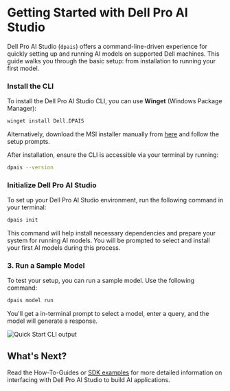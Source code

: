 
# Getting Started with Dell Pro AI Studio

Dell Pro AI Studio (`dpais`) offers a command-line-driven experience for quickly setting up and running AI models on supported Dell machines. This guide walks you through the basic setup: from installation to running your first model.

<Steps>

### Install the CLI

To install the Dell Pro AI Studio CLI, you can use **Winget** (Windows Package Manager):

```bash
winget install Dell.DPAIS
```

Alternatively, download the MSI installer manually from [here](https://dellupdater.dell.com/non_du/ClientService/endpointmgmt/dpais/cli/dpais-cli.x64.msi) and follow the setup prompts.

After installation, ensure the CLI is accessible via your terminal by running:
```bash
dpais --version
```

### Initialize Dell Pro AI Studio
To set up your Dell Pro AI Studio environment, run the following command in your terminal:

```bash
dpais init
```

This command will help install necessary dependencies and prepare your system for running AI models. You will be prompted to select and install your first AI models during this process.

### 3. Run a Sample Model
To test your setup, you can run a sample model. Use the following command:

```bash
dpais model run
```
You'll get a in-terminal prompt to select a model, enter a query, and the model will generate a response.

![Quick Start CLI output](./assets/quick-start-cli.png)

</Steps>


## What's Next?

Read the How-To-Guides or [SDK examples](/interfacing-sdk) for more detailed information on interfacing with Dell Pro AI Studio to build AI applications.
